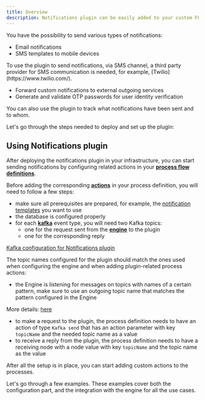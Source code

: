 ```yaml
---
title: Overview
description: Notifications plugin can be easily added to your custom FLOWX.AI deployment. The plugin will **enhance the core platform capabilities with functionality specific to sending various notifications**.
---
```


You have the possibility to send various types of notifications:

* Email notifications 
* SMS templates to mobile devices

<Info>
To use the plugin to send notifications, via SMS channel, a third party provider for SMS communication is needed, for example, [Twilio](https://www.twilio.com/).
</Info>

* Forward custom notifications to external outgoing services
* Generate and validate OTP passwords for user identity verification

You can also use the plugin to track what notifications have been sent and to whom.

Let's go through the steps needed to deploy and set up the plugin:


## Using Notifications plugin

After deploying the notifications plugin in your infrastructure, you can start sending notifications by configuring related actions in your [**process flow definitions**](../../../../../terms/flowx-process-definition).

Before adding the corresponding [**actions**](../../../../../terms/flowx-actions) in your process definition, you will need to follow a few steps:

* make sure all prerequisites are prepared, for example, the [notification templates](managing-notification-templates.md) you want to use
* the database is configured properly
* for each [**kafka**](../../../../../terms/flowx-kafka) event type, you will need two Kafka topics: 
    * one for the request sent from the [**engine**](../../../../../terms/flowxai-process-engine) to the plugin 
    * one for the corresponding reply

[Kafka configuration for Notifications plugin](../../../plugins-setup-guide/notifications-plugin-setup/notifications-plugin-setup.md#kafka-configuration)

<Info>
The topic names configured for the plugin should match the ones used when configuring the engine and when adding plugin-related process actions:

* the Engine is listening for messages on topics with names of a certain pattern, make sure to use an outgoing topic name that matches the pattern configured in the Engine

More details: [here](../../../../../platform-setup-guides/flowx-engine-setup-guide/flowx-engine-setup-guide.md#configuring-kafka)

* to make a request to the plugin, the process definition needs to have an action of type `Kafka send` that has an action parameter with key `topicName` and the needed topic name as a value
* to receive a reply from the plugin, the process definition needs to have a receiving node with a node value with key `topicName` and the topic name as the value

</Info>
    
After all the setup is in place, you can start adding custom actions to the processes.

Let's go through a few examples. These examples cover both the configuration part, and the integration with the engine for all the use cases.

<CardGroup>
  <Card title="Managing notification templates" href="managing-notification-templates" />
  <Card title="Send a notification" href="sending-a-notification" />
  <Card title="Send an email with attachements" href="sending-an-email-with-attachments" />
  <Card title="Forward notifications to an external system" href="forwarding-notifications-to-an-external-system" />
  <Card title="OTP flow" href="otp-flow" />
</CardGroup>
